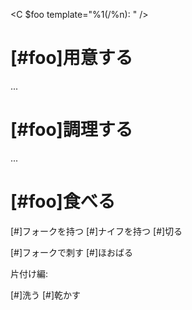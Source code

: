 <C $foo template="%1(/%n): " />

# [#foo]用意する

...

# [#foo]調理する

...

# [#foo]食べる

<C template="%0." />

[#]フォークを持つ
[#]ナイフを持つ
[#]切る

<C template="[重要] %0." keep />

[#]フォークで刺す
[#]ほおばる

<C template="%0." />

片付け編:

[#]洗う
[#]乾かす
